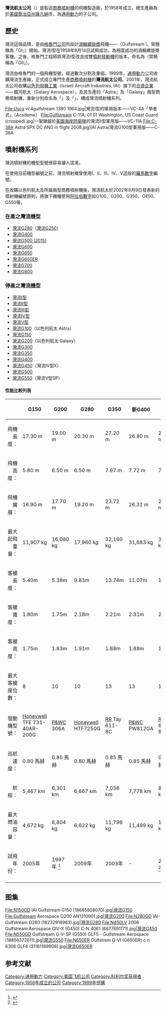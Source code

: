 {{noteTA
|T=zh:灣流航太; zh-cn:湾流宇航; zh-tw:灣流航太; zh-hk:灣流宇航;
|G1=Aero
|G2=地名
|1=zh-hans:格鲁门公司;zh-hk:格魯門公司;zh-tw:格魯曼公司;
}}
{{Infobox company
| name = 湾流宇航公司
| name_en = Gulfstream Aerospace Corporation
| logo = Gulfstream Aerospace.svg
| logo_size = 
| logo_caption = 
| image = G280 Dallas.jpg       
| image_size = 280px
| image_caption =
| former_name =
| type = [[子公司|子公司]]
| trading_name = 
| other_name = 
| traded_as = 
| ISIN = 
| local_code_name= <!-- 填写CN/TW/JP或其他自定义文字 -->
| local_code = 
| fate = 
| predecessor = 
| successor = 
| foundation = {{Start date and age|1958}}
| location = {{USA}}[[乔治亚州|乔治亚州]][[薩凡納|薩凡納]][[查塔姆縣_(喬治亞州)|查塔姆县]]
| locations = 
| area_served = {{flag|世界}}
| founder = 
| key_people = 
| industry = 
| products = [[商務噴射機|商務噴射機]]
| services = 
| revenue = 
| operating_income = 
| net_income = 
| aum = <!-- 僅適用於金融服務類公司。 -->
| assets = 
| equity = 
| owner = 
| num_employees = 13,313
| num_employees_year = 2014
| parent = [[通用动力|通用动力]]
| divisions = 
| subsid = 
| homepage = <!-- {{URL|example.com/}} -->
| slogan = 
| capital = 
| market_value = 
| P/E_ratio = 
| earnings_per_share = 
| net_asset_value = 
| accounting_period = 
| major_shareholder = 
| footnotes = 
}}
'''灣流航太公司'''（{{lang-en|Gulfstream Aerospace Corporation}}）是製造[[商務噴射機|商務噴射機]]的飛機製造廠，於1958年成立，總生產廠為於[[美國|美國]][[喬治亞州|喬治亞州]][[薩凡納|薩凡納]]市，為[[通用動力|通用動力]]的子公司。

==歷史==

灣流這個品牌，是由[[格魯門公司|格魯門公司]]所設計[[渦輪螺旋槳|渦輪螺旋槳]]飛機——{{link-en|格魯曼灣流I型|Grumman Gulfstream I|灣流I型}}（Gulfstream I，常簡稱為「GI」）開始。灣流I型在1958年8月14日試飛成功，為相當成功的渦輪螺旋槳客機。之後，格魯門工程師將灣流I型改良成雙[[噴射發動機|噴射發動機]]的版本，命名為{{link-en|格魯曼灣流II型|Grumman Gulfstream II|灣流II型}}（常簡稱為「GII」）。

灣流由格魯門的一個飛機型號，經過數次分割及重組。1999年，[[通用動力|通用動力]]公司收購灣流生產線，正式成立專門生產[[商務噴射機|商務噴射機]]的'''灣流航太公司'''。2001年，灣流航太公司收購[[以色列航太|以色列飛機工業]]（Israeli Aircraft Industries, IAI）旗下的[[合資企業|合資企業]]——銀河航太（Galaxy Aerospace），及其生產的「Astra」及「Galaxy」兩型商務噴射機，重新分別命名為「{{link-en|灣流G100|Gulfstream G100}}」及「{{link-en|灣流G200|Gulfstream G200}}」，構成灣流噴射機系列。

<gallery>
File:Uscg vc4gulfstream 1380 1964.jpg|灣流I型的軍用版本——VC-4A「學者式」（Academe）
File:Gulfstream C-11A, 01 01 Washington, US Coast Guard (cropped).jpg|一架隸屬於[[美國海岸防衛隊|美國海岸防衛隊]]的灣流II型軍用版——VC-11A
File:C-38A Astra SPX DC ANG in flight 2008.jpg|IAI Astra/灣流G100型軍用版——C-38A
</gallery>

==噴射機系列==
灣流噴射機的機型型號很容易讓人混淆。

在使用目前機型編號之前，灣流噴射機曾使用I、II、III、IV、V這般的[[羅馬數字|羅馬數字]]編號。

在收購以色列航太及所屬兩型商務噴射機後，灣流航太於2002年9月9日發表新的噴射機編號原則，將旗下機種使用[[阿拉伯數字|阿拉伯數字]]如G100、G200、G350、G450、G550等。

=== 在產之灣流機型 ===
* [[灣流G280|灣流G280]]（[[灣流G250|灣流G250]]）
* [[灣流G500_(2015)|灣流G400]]
* [[灣流G500_(2015)|灣流G500 (2015)]]
* [[灣流G500_(2015)|灣流G600]]
* [[灣流G650|灣流G650]]
* [[灣流G650|灣流G650ER]]
* [[灣流G650|灣流G700]]
* [[灣流G650|灣流G800]]

===停產之灣流機型===
* [[灣流I型|灣流I型]]
* [[灣流II型|灣流II型]]
* [[灣流III型|灣流III型]]
* [[灣流IV型|灣流IV型]]
* [[灣流V型|灣流V型]]
* [[灣流G100|灣流G100]]（以色列航太 Astra）
* [[灣流G150|灣流G150]]
* [[灣流G200|灣流G200]]（以色列航太 Galaxy）
* [[灣流G300|灣流G300]]
* [[灣流G350|灣流G350]]
* [[灣流G400|灣流G400]]
* [[灣流G450|灣流G450]]（灣流IV型X）
* [[灣流G550|灣流G500]]
* [[灣流G550|灣流G550]]（灣流V型SP）

==== 性能比較列表 ====
{| class="toccolours" border="1" cellpadding="4" style="border-collapse:collapse"
!
! G150
! G200
! G280
! G350
! 新G400
! G450
! 新G500
! G500
! G550
! G600
! G650
! G650ER
! G700
! G800
|-
!align="right"| 飛機長度：
| 17.30 m
| 19.00 m
| 20.30 m
| 27.20 m
| 26.80 m
| 27.23 m
| 27.23 m
| 29.39 m
| 29.39 m
| 29.29 m
| 30.41 m
| 30.41 m
| 33.48 m
| 30.41 m
|-
!align="right"| 飛機高度：
| 5.80 m
| 6.50 m
| 6.50 m
| 7.67 m
| 7.72 m
| 7.67 m
| 7.78 m
| 7.87 m
| 7.87 m
| 7.70 m
| 7.72 m
| 7.72 m
| 7.75 m
| 7.78 m
|-
!align="right"| 飛機翼展：
| 16.90 m
| 17.70 m
| 19.20 m
| 23.72 m
| 26.31 m
| 23.72 m
| 26.55 m
| 28.50 m
| 28.50 m
| 28.96 m
| 30.36 m
| 30.36 m
| 31.39 m
| 31.39 m
|-
!align="right"| 最大起飛重量：
| 11,907 kg
| 16,080 kg
| 17,960 kg
| 32,160 kg
| 31,683 kg
| 33,521 kg
| 36,106 kg
| 38,601 kg
| 41,277 kg
| 42,910 kg
| 45,200 kg
| 46,992 kg
| 48,807 kg
| 47,899 kg
|-
!align="right"| 客艙長度：
|5.40m
|5.38m
|9.83m
|13.74m
|11.07m
|13.74m
|12.65m
|13.00m
|13.39m
|13.77m
|14.27m
|14.27m
|17.35m
|14.27m
|-
!align="right"| 客艙寬度：
|1.80m
|1.75m
|2.18m
|2.21m
|2.31m
|2.24m
|2.31m
|2.20m
|2.24m
|2.31m
|2.49m
|2.49m
|2.49m
|2.49m
|-
!align="right"| 客艙高度：
|1.75m
|1.83m
|1.91m
|1.88m
|1.88m
|1.88m
|1.88m
|1.90m
|1.88m
|1.88m
|1.91m
|1.91m
|1.91m
|1.91m
|-
!align="right"| 最大客艙座位數：
| 8
| 10
| 10
| 13
| 13
| 13
| 19
| 19
| 19
| 19
| 19
| 19
| 19
| 19
|-
!align="right"| 發動機型號：
| [[漢威聯合|Honeywell]] <br />TFE 731-40AR-200G
| [[普拉特·惠特尼加拿大公司|P&WC]] 306A
| [[漢威聯合|Honeywell]] HTF7250G
| [[羅爾斯羅伊斯|RR]] Tay 611-8C
| [[普拉特·惠特尼加拿大公司|P&WC]] PW812GA
| [[羅爾斯羅伊斯|RR]] Tay 611-8C
| [[普拉特·惠特尼加拿大公司|P&WC]] PW814GA
| colspan=2 |[[羅爾斯羅伊斯|RR]] BR710-C4
| [[普拉特·惠特尼加拿大公司|P&WC]] PW815GA
| colspan=2 | [[羅爾斯羅伊斯|RR]] BR725-A1
| colspan=2 | [[羅爾斯羅伊斯|RR]] Pearl 700
|-
!align="right"| 巡航速度：
| 0.80 馬赫
| 0.80 馬赫
| 0.80 馬赫
| 0.85 馬赫
| 0.85 馬赫
| 0.85 馬赫
| 0.85 馬赫
| 0.85 馬赫
| 0.85 馬赫
| 0.85 馬赫
| 0.85 馬赫
| 0.85 馬赫
| 0.85 馬赫
| 0.85 馬赫
|-
!align="right"| 航程：
| 5,467 km
| 6,301 km
| 6,667 km
| 7,038 km
| 7,778 km
| 8,056 km
| 9,630 km
| 10,742 km
| 12,497 km
| 12,040 km
| 12,964 km
| 13,890 km
| 13,890 km
| 14,816 km
|-
!align="right"| 最大燃油容量：
| 4,672 kg
| 6,804 kg
| 6,622 kg
| 11,796 kg
| 11,499 kg
| 13,381 kg
| 13,721 kg
| 15,966 kg
| 18,733 kg
| 18,824 kg
| 20,049 kg
| 21,863 kg
| 22,407 kg
| 22,407 kg
|-
!align="right"| 試飛年份：
| 2005年
| 1997年 <ref>{{Cite web |url=http://www.civilaviation.eu/business-jet/Gulfstream/G200.htm |title=存档副本 |access-date=2007-09-20 |archive-url=https://web.archive.org/web/20070713083340/http://www.civilaviation.eu/business-jet/Gulfstream/G200.htm |archive-date=2007-07-13 |dead-url=yes }}</ref>
| 2009年
| 2003年
| -
| 2003年<ref>{{Cite web |url=http://www.civilaviation.eu/business-jet/Gulfstream/G450.htm |title=存档副本 |access-date=2007-09-20 |archive-url=https://web.archive.org/web/20070713082546/http://www.civilaviation.eu/business-jet/Gulfstream/G450.htm |archive-date=2007-07-13 |dead-url=yes }}</ref>
| 2015年
| 2002年
| 2002年
| 2016年
| 2006年
| 2009年
| 2020年
| 2022年
|-
|}

==图集==
<gallery>
File:N150GD IAI Gulfstream G150 (18665808070).jpg|[[灣流G150|灣流G150]]
File:Gulfstream Aerospace G200 AN1310901.jpg|[[灣流G200|灣流G200]]
File:N280GD IAI-Gulfstream G280 (18232916963).jpg|[[灣流G280|灣流G280]]
File:N450LV 2006 Gulfstream Aerospace GIV-X (G450) C-N 4061 (6677691171).jpg|[[灣流G450|灣流G450]]
File:N550GD Gulfstream G-V-SP (G550) GLF5 - Gulfstream Aerospace (18856372611).jpg|[[灣流G550|灣流G550]]
File:N650ER Gulfstrem G-VI (G650ER) c n 6306 GLF6 (31161189908).jpg|[[灣流G650ER|灣流G650ER]]
</gallery>

==参考文献==
{{reflist}}

{{湾流飞机}}

[[Category:通用動力|Category:通用動力]]
[[Category:美国飞机公司|Category:美国飞机公司]]
[[Category:科利尔奖获得者|Category:科利尔奖获得者]]
[[Category:1958年成立的公司|Category:1958年成立的公司]]
[[Category:1999年併購|Category:1999年併購]]